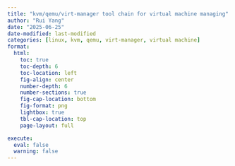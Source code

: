 ```yaml
---
title: "kvm/qemu/virt-manager tool chain for virtual machine managing"
author: "Rui Yang"
date: "2025-06-25"
date-modified: last-modified
categories: [linux, kvm, qemu, virt-manager, virtual machine]
format:
  html:
    toc: true
    toc-depth: 6
    toc-location: left
    fig-align: center
    number-depth: 6
    number-sections: true
    fig-cap-location: bottom
    fig-format: png
    lightbox: true
    tbl-cap-location: top
    page-layout: full

execute:
  eval: false
  warning: false
---
```

